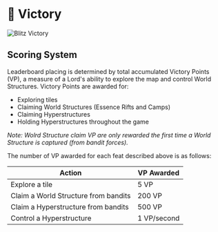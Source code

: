 
# 👑 Victory

<img src="/images/covers/07.png" alt="Blitz Victory" className="w-full rounded-lg my-6" />

## Scoring System

Leaderboard placing is determined by total accumulated Victory Points (VP), a measure of a Lord's ability to explore the
map and control World Structures. Victory Points are awarded for:

- Exploring tiles
- Claiming World Structures (Essence Rifts and Camps)
- Claiming Hyperstructures
- Holding Hyperstructures throughout the game

_Note: Wolrd Structure claim VP are only rewarded the first time a World Structure is captured (from bandit forces)._

The number of VP awarded for each feat described above is as follows:

<div style={table.container}>
  <div style={table.wrapper}>
    <table style={table.table}>
      <thead style={table.tableHead}>
        <tr>
          <th style={table.headerCell}>Action</th>
          <th style={table.headerCell}>VP Awarded</th>
        </tr>
      </thead>
      <tbody>
        <tr style={table.tableRow}>
          <td style={table.cell}>Explore a tile</td>
          <td style={table.cell}>5 VP</td>
        </tr>
        <tr style={table.tableRow}>
          <td style={table.cell}>Claim a World Structure from bandits</td>
          <td style={table.cell}>200 VP</td>
        </tr>
        <tr style={table.tableRow}>
          <td style={table.cell}>Claim a Hyperstructure from bandits</td>
          <td style={table.cell}>500 VP</td>
        </tr>
        <tr style={table.tableRow}>
          <td style={table.cell}>Control a Hyperstructure</td>
          <td style={table.cell}>1 VP/second</td>
        </tr>
      </tbody>
    </table>
  </div>
</div>
